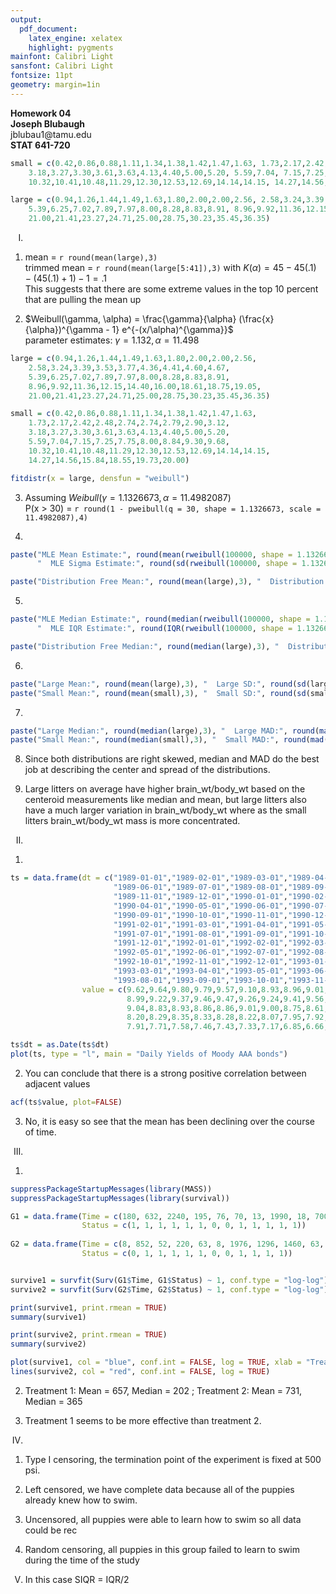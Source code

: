 ```yaml
---
output:
  pdf_document:
    latex_engine: xelatex
    highlight: pygments
mainfont: Calibri Light
sansfont: Calibri Light
fontsize: 11pt
geometry: margin=1in
---
```


**Homework 04**  
**Joseph Blubaugh**  
jblubau1@tamu.edu  
**STAT 641-720**  

\newpage

```r
small = c(0.42,0.86,0.88,1.11,1.34,1.38,1.42,1.47,1.63, 1.73,2.17,2.42,2.48,2.74,2.74,2.79,2.90,3.12,
    3.18,3.27,3.30,3.61,3.63,4.13,4.40,5.00,5.20, 5.59,7.04, 7.15,7.25,7.75,8.00,8.84,9.30,9.68,
    10.32,10.41,10.48,11.29,12.30,12.53,12.69,14.14,14.15, 14.27,14.56,15.84,18.55,19.73,20.00)

large = c(0.94,1.26,1.44,1.49,1.63,1.80,2.00,2.00,2.56, 2.58,3.24,3.39,3.53,3.77,4.36,4.41,4.60,4.67,
    5.39,6.25,7.02,7.89,7.97,8.00,8.28,8.83,8.91, 8.96,9.92,11.36,12.15,14.40,16.00,18.61,18.75,19.05,
    21.00,21.41,23.27,24.71,25.00,28.75,30.23,35.45,36.35)

```

I.  
1) mean = `r round(mean(large),3)`  
   trimmed mean = `r round(mean(large[5:41]),3)` with $K(\alpha) = 45 - 45(.1) - (45(.1) + 1) - 1 = .1$  
   This suggests that there are some extreme values in the top 10 percent that are pulling the mean up

2) $Weibull(\gamma, \alpha) = \frac{\gamma}{\alpha} (\frac{x}{\alpha})^{\gamma - 1} e^{-(x/\alpha)^{\gamma}}$  
  parameter estimates: $\gamma = 1.132, \alpha = 11.498$

```r
large = c(0.94,1.26,1.44,1.49,1.63,1.80,2.00,2.00,2.56,
    2.58,3.24,3.39,3.53,3.77,4.36,4.41,4.60,4.67,
    5.39,6.25,7.02,7.89,7.97,8.00,8.28,8.83,8.91,
    8.96,9.92,11.36,12.15,14.40,16.00,18.61,18.75,19.05,
    21.00,21.41,23.27,24.71,25.00,28.75,30.23,35.45,36.35)

small = c(0.42,0.86,0.88,1.11,1.34,1.38,1.42,1.47,1.63,
    1.73,2.17,2.42,2.48,2.74,2.74,2.79,2.90,3.12,
    3.18,3.27,3.30,3.61,3.63,4.13,4.40,5.00,5.20,
    5.59,7.04,7.15,7.25,7.75,8.00,8.84,9.30,9.68,
    10.32,10.41,10.48,11.29,12.30,12.53,12.69,14.14,14.15,
    14.27,14.56,15.84,18.55,19.73,20.00)

fitdistr(x = large, densfun = "weibull")
```
    
3) Assuming $Weibull(\gamma = 1.1326673, \alpha = 11.4982087)$  
   P(x > 30) = `r round(1 - pweibull(q = 30, shape = 1.1326673, scale = 11.4982087),4)`  

4)  

```r
paste("MLE Mean Estimate:", round(mean(rweibull(100000, shape = 1.1326673, scale = 11.4982087)),3),
      "  MLE Sigma Estimate:", round(sd(rweibull(100000, shape = 1.1326673, scale = 11.4982087)),3))

paste("Distribution Free Mean:", round(mean(large),3), "  Distribution Free Sigma:", round(sd(large),3))
```

5)

```r
paste("MLE Median Estimate:", round(median(rweibull(100000, shape = 1.1326673, scale = 11.4982087)),3),
      "  MLE IQR Estimate:", round(IQR(rweibull(100000, shape = 1.1326673, scale = 11.4982087)),3))

paste("Distribution Free Median:", round(median(large),3), "  Distribution Free IQR:", round(IQR(large),3))
```

6)  

```r
paste("Large Mean:", round(mean(large),3), "  Large SD:", round(sd(large),3))
paste("Small Mean:", round(mean(small),3), "  Small SD:", round(sd(small),3))
```

7)  

```r
paste("Large Median:", round(median(large),3), "  Large MAD:", round(mad(large),3))
paste("Small Mean:", round(median(small),3), "  Small MAD:", round(mad(small),3))
```


8)  Since both distributions are right skewed, median and MAD do the best job at describing the center and spread of the distributions.


9)  Large litters on average have higher brain_wt/body_wt based on the centeroid measurements like median and mean, but large litters also have a much larger variation in brain_wt/body_wt where as the small litters brain_wt/body_wt mass is more concentrated.

II.  

1)

```r
ts = data.frame(dt = c("1989-01-01","1989-02-01","1989-03-01","1989-04-01","1989-05-01",
                       "1989-06-01","1989-07-01","1989-08-01","1989-09-01","1989-10-01",
                       "1989-11-01","1989-12-01","1990-01-01","1990-02-01","1990-03-01",
                       "1990-04-01","1990-05-01","1990-06-01","1990-07-01","1990-08-01",
                       "1990-09-01","1990-10-01","1990-11-01","1990-12-01","1991-01-01",
                       "1991-02-01","1991-03-01","1991-04-01","1991-05-01","1991-06-01",
                       "1991-07-01","1991-08-01","1991-09-01","1991-10-01","1991-11-01",
                       "1991-12-01","1992-01-01","1992-02-01","1992-03-01","1992-04-01",
                       "1992-05-01","1992-06-01","1992-07-01","1992-08-01","1992-09-01",
                       "1992-10-01","1992-11-01","1992-12-01","1993-01-01","1993-02-01",
                       "1993-03-01","1993-04-01","1993-05-01","1993-06-01","1993-07-01",
                       "1993-08-01","1993-09-01","1993-10-01","1993-11-01","1993-12-01"),
                value = c(9.62,9.64,9.80,9.79,9.57,9.10,8.93,8.96,9.01,8.92,8.89,8.96,
                          8.99,9.22,9.37,9.46,9.47,9.26,9.24,9.41,9.56,9.53,9.30,9.05,
                          9.04,8.83,8.93,8.86,8.86,9.01,9.00,8.75,8.61,8.55,8.48,8.31,
                          8.20,8.29,8.35,8.33,8.28,8.22,8.07,7.95,7.92,7.99,8.10,7.98,
                          7.91,7.71,7.58,7.46,7.43,7.33,7.17,6.85,6.66,6.67,6.93,6.90))

ts$dt = as.Date(ts$dt)
plot(ts, type = "l", main = "Daily Yields of Moody AAA bonds")

```

2)  You can conclude that there is a strong positive correlation between adjacent values

```r
acf(ts$value, plot=FALSE)
```

3)  No, it is easy so see that the mean has been declining over the course of time.   

III.  

1)  

```r
suppressPackageStartupMessages(library(MASS))
suppressPackageStartupMessages(library(survival))

G1 = data.frame(Time = c(180, 632, 2240, 195, 76, 70, 13, 1990, 18, 700, 210, 1296, 23),
                Status = c(1, 1, 1, 1, 1, 1, 0, 0, 1, 1, 1, 1, 1))
                  
G2 = data.frame(Time = c(8, 852, 52, 220, 63, 8, 1976, 1296, 1460, 63, 1328, 365),
                Status = c(0, 1, 1, 1, 1, 1, 0, 0, 1, 1, 1, 1))


survive1 = survfit(Surv(G1$Time, G1$Status) ~ 1, conf.type = "log-log")
survive2 = survfit(Surv(G2$Time, G2$Status) ~ 1, conf.type = "log-log")

print(survive1, print.rmean = TRUE)
summary(survive1)

print(survive2, print.rmean = TRUE)
summary(survive2)

plot(survive1, col = "blue", conf.int = FALSE, log = TRUE, xlab = "Treatment 1 (Blue), Treatment 2 (Red)")
lines(survive2, col = "red", conf.int = FALSE, log = TRUE)

```

2)  Treatment 1: Mean = 657, Median = 202 ; Treatment 2: Mean = 731, Median = 365

3)  Treatment 1 seems to be more effective than treatment 2.

IV.  

1)  Type I censoring, the termination point of the experiment is fixed at 500 psi.  

2)  Left censored, we have complete data because all of the puppies already knew how to swim.

3)  Uncensored, all puppies were able to learn how to swim so all data could be rec

4)  Random censoring, all puppies in this group failed to learn to swim during the time of the study

V.  In this case SIQR = IQR/2
    
\begin{align*}
    r &= \tilde{\mu} - Q(.25)                                    \\
      &= Q(.75) - \tilde{\mu}                                    \\
                                                                 \\
 SIQR &= \frac{r + \tilde{\mu} - \tilde{\mu} - r}{2}             \\
      &= r                                                       \\
                                                                 \\
 P \Big [ Q(.25) \le y \le Q(.75) \Big ] &= .5                   \\
 P \Big [ \tilde{\mu} - r \le y \le \tilde{\mu} + r \Big ] &= .5 \\
 P \Big [ -r \le (y - \tilde{\mu} \le r) \Big ] &= .5            \\
 P \Big [ |(y - \tilde{\mu} | \le r) \Big ] &= .5                \\
 r = SIQR &= |y - \tilde{\mu}|                                   \\
\end{align*}
